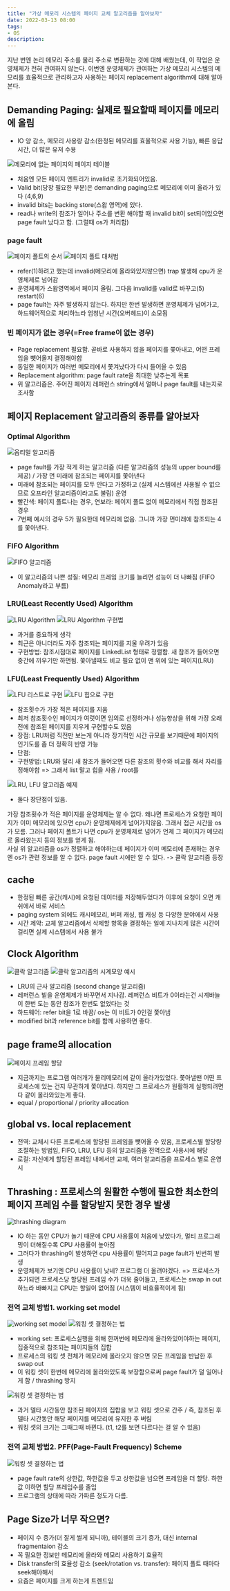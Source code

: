 ```yaml
---
title: "가상 메모리 시스템의 페이지 교체 알고리즘을 알아보자"
date: 2022-03-13 08:00
tags:
- OS
description: 
---
```


지난 번엔 논리 메모리 주소를 물리 주소로 변환하는 것에 대해 배웠는데, 이 작업은 운영체제가 전혀 관여하지 않는다.
이번엔 운영체제가 관여하는 가상 메모리 시스템의 메모리를 효율적으로 관리하고자 사용하는 페이지 replacement algorithm에 대해 알아본다.

## Demanding Paging: 실제로 필요할때 페이지를 메모리에 올림

- IO 양 감소, 메모리 사용량 감소(한정된 메모리를 효율적으로 사용 가능), 빠른 응답시간, 더 많은 유저 수용

![메모리에 없는 페이지의 페이지 테이블](/images/os/vm1.png)

- 처음엔 모든 페이지 엔트리가 invalid로 초기화되어있음.
- Valid bit(당장 필요한 부분)은 demanding paging으로 메모리에 이미 올라가 있다 (4,6,9)
- invalid bits는 backing store(스왑 영역)에 있다.
- read나 write의 참조가 일어나 주소를 변환 해야할 때 invalid bit이 set되어있으면 page fault 났다고 함. (그럴때 os가 처리함)

### page fault

![페이지 폴트의 순서](/images/os/vm2.png)
![페이지 폴트 대처법](/images/os/vm3.png)

- refer(1)하려고 했는데 invalid(메모리에 올라와있지않으면) trap 발생해 cpu가 운영체제로 넘어감
- 운영체제가 스왑영역에서 페이지 올림. 그다음 invalid를 valid로 바꾸고(5) restart(6)
- page fault는 자주 발생하지 않는다. 하지만 한번 발생하면 운영체제가 넘어가고, 하드웨어적으로 처리하느라 엄청난 시간(오버헤드)이 소모됨

### 빈 페이지가 없는 경우(=Free frame이 없는 경우)

- Page replacement 필요함. 곧바로 사용하지 않을 페이지를 쫓아내고, 어떤 프레임을 뺏어올지 결정해야함
- 동일한 페이지가 여러번 메모리에서 쫓겨났다가 다시 들어올 수 있음
- Replacement algorithm: page fault rate을 최대한 낮추는게 목표
- 위 알고리즘은. 주어진 페이지 레퍼런스 string에서 얼마나 page fault를 내는지로 조사함

## 페이지 Replacement 알고리즘의 종류를 알아보자

### Optimal Algorithm

![옵티멀 알고리즘](/images/os/vm4.png)

- page fault를 가장 적게 하는 알고리즘 (다른 알고리즘의 성능의 upper bound를 제공) / 가장 먼 미래에 참조되는 페이지를 쫓아낸다
- 미래에 참조되는 페이지를 모두 안다고 가정하고 (실제 시스템에선 사용될 수 없으므로 오프라인 알고리즘이라고도 불림) 운영
- 빨간색: 페이지 폴트나는 경우, 연보라: 페이지 폴트 없이 메모리에서 직접 참조된 경우
- 7번째 예시의 경우 5가 필요한데 메모리에 없음. 그니까 가장 먼미래에 참조되는 4를 쫓아낸다.

### FIFO Algorithm

![FIFO 알고리즘](/images/os/vm5.png)

- 이 알고리즘의 나쁜 성질: 메모리 프레임 크기를 늘리면 성능이 더 나빠짐 (FIFO Anomaly라고 부름)

### LRU(Least Recently Used) Algorithm

![LRU Algorithm ](/images/os/vm6.png)
![LRU Algorithm 구현법](/images/os/vm8.png)

- 과거를 중요하게 생각
- 최근은 아니더라도 자주 참조되는 페이지를 지울 우려가 있음
- 구현방법: 참조시점대로 페이지를 LinkedList 형태로 정렬함. 새 참조가 들어오면 중간에 끼우기만 하면됨. 쫓아낼때도 비교 필요 없이 맨 위에 있는 페이지(LRU)

### LFU(Least Frequently Used) Algorithm

![LFU 리스트로 구현](/images/os/vm9.png)
![LFU 힙으로 구현](/images/os/vm10.png)

- 참조횟수가 가장 적은 페이지를 지움
- 최저 참조횟수인 페이지가 여럿이면 임의로 선정하거나 성능향상을 위해 가장 오래전에 참조된 페이지를 지우게 구현할수도 있음
- 장점: LRU처럼 직전만 보는게 아니라 장기적인 시간 규모를 보기때문에 페이지의 인기도를 좀 더 정확히 반영 가능
- 단점:
- 구현방법: LRU와 달리 새 참조가 들어오면 다른 참조의 횟수와 비교를 해서 자리를 정해야함 => 그래서 list 말고 힙을 사용 / root를

![LRU, LFU 알고리즘 예제](/images/os/vm7.png)

- 둘다 장단점이 있음.

가장 참조횟수가 적은 페이지를 운영체제는 알 수 없다. 왜냐면 프로세스가 요청한 페이지가 이미 메모리에 있으면 cpu가 운영체제에게 넘어가지않음. 그래서 접근 시간을 os가 모름. 그러나 페이지 폴트가 나면 cpu가 운영체제로 넘어가 언제 그 페이지가 메모리로 올라왔는지 등의 정보를 얻게 됨.  
사실 위 알고리즘을 os가 정렬하고 해야하는데 페이지가 이미 메모리에 존재하는 경우엔 os가 관련 정보를 알 수 없다. page fault 시에만 알 수 있다.
-> 클락 알고리즘 등장

## cache

- 한정된 빠른 공간(캐시)에 요청된 데이터를 저장해두었다가 이후에 요청이 오면 캐쉬에서 바로 서비스
- paging system 외에도 캐시메모리, 버퍼 캐싱, 웹 캐싱 등 다양한 분야에서 사용
- 시간 제약: 교체 알고리즘에서 삭제할 항목을 결정하는 일에 지나치게 많은 시간이 걸리면 실제 시스템에서 사용 불가

## Clock Algorithm

![클락 알고리즘](/images/os/vm11.png)
![클락 알고리즘의 시계모양 예시](/images/os/vm12.png)

- LRU의 근사 알고리즘 (second change 알고리즘)
- 레퍼런스 빝을 운영체제가 바꾸면서 지나감. 레퍼런스 비트가 0이라는건 시계바늘이 한번 도는 동안 참조가 한번도 없었다는 것
- 하드웨어: refer bit을 1로 바꿈/ os는 이 비트가 0인걸 쫓아냄
- modified bit과 reference bit를 함께 사용하면 좋다.

## page frame의 allocation

![페이지 프레임 할당](/images/os/vm13.png)

- 지금까지는 프로그램 여러개가 물리메모리에 같이 올라가있었다. 쫓아낼땐 어떤 프로세스에 있는 건지 무관하게 쫓아냈다. 하지만 그 프로세스가 원활하게 실행되려면 다 같이 올라와있는게 좋다.
- equal / proportional / priority allocation

## global vs. local replacement

- 전역: 교체시 다른 프로세스에 할당된 프레임을 뺏어올 수 있음, 프로세스별 할당량 조절하는 방법임, FIFO, LRU, LFU 등의 알고리즘을 전역으로 사용시에 해당
- 로컬: 자신에게 할당된 프레임 내에서만 교체, 여러 알고리즘을 프로세스 별로 운영시

## Thrashing : 프로세스의 원활한 수행에 필요한 최소한의 페이지 프레임 수를 할당받지 못한 경우 발생

![thrashing diagram](/images/os/vm14.png)

- IO 하는 동안 CPU가 놀기 때문에 CPU 사용률이 처음에 낮았다가, 멀티 프로그래밍이 더해질수록 CPU 사용률이 높아짐
- 그러다가 thrashing이 발생하면 cpu 사용률이 떨어지고 page fault가 빈번히 발생
- 운영체제가 보기엔 CPU 사용률이 낮네? 프로그램 더 올려야겠다. => 프로세스가 추가되면 프로세스당 할당된 프레임 수가 더욱 줄어들고, 프로세스는 swap in out하느라 바빠지고 CPU는 할일이 없어짐 (시스템이 비효율적이게 됨)

### 전역 교체 방법1. working set model

![working set model](/images/os/vm15.png)
![워킹 셋 결정하는 법](/images/os/vm17.png)

- working set: 프로세스실행을 위해 한꺼번에 메모리에 올라와있어야하는 페이지, 집중적으로 참조되는 페이지들의 집합
- 프로세스의 워킹 셋 전체가 메모리에 올라오지 않으면 모든 프레임을 반납한 후 swap out
- 이 워킹 셋이 한번에 메모리에 올라와있도록 보장함으로써 page fault가 덜 일어나게 함 / thrashing 방지

![워킹 셋 결정하는 법](/images/os/vm16.png)

- 과거 델타 시간동안 참조된 페이지의 집합을 보고 워킹 셋으로 간주 / 즉, 참조된 후 델타 시간동안 해당 페이지를 메모리에 유지한 후 버림
- 워킹 셋의 크기는 그때그때 바뀐다. (t1, t2를 보면 다르다는 걸 알 수 있음)

### 전역 교체 방법2. PFF(Page-Fault Frequency) Scheme

![워킹 셋 결정하는 법](/images/os/vm18.png)

- page fault rate의 상한값, 하한값을 두고 상한값을 넘으면 프레임을 더 할당. 하한값 이하면 할당 프레임수를 줄임
- 프로그램의 상태에 따라 가파른 정도가 다름.

## Page Size가 너무 작으면?

- 페이지 수 증가(더 잘게 썰게 되니까), 테이블의 크기 증가, 대신 internal fragmentaion 감소
- 꼭 필요한 정보만 메모리에 올라와 메모리 사용하기 효율적
- Disk transfer의 효율성 감소 (seek/rotation vs. transfer): 페이지 폴트 때마다 seek해야해서
- 요즘은 페이지를 크게 하는게 트렌드임
